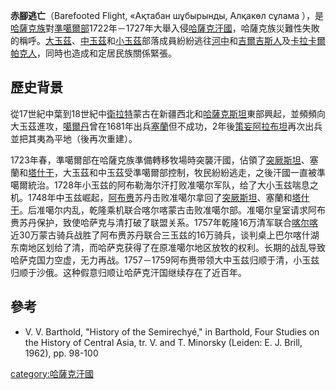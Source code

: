 '''赤腳逃亡'''（Barefooted Flight, «Ақтабан шұбырынды, Алқакөл сұлама ），是[[哈薩克族|哈薩克族]]對[[準噶爾部|準噶爾部]]1722年－1727年大舉入侵[[哈薩克汗國|哈薩克汗國]]，哈薩克族災難性失敗的稱呼。[[大玉茲|大玉茲]]、[[中玉茲|中玉茲]]和[[小玉茲|小玉茲]]部落成員紛紛逃往[[河中|河中]]和[[吉爾吉斯人|吉爾吉斯人]]及[[卡拉卡爾帕克人|卡拉卡爾帕克人]]，同時也造成和定居民族關係緊張。

==歷史背景==
從17世紀中葉到18世紀中[[衛拉特|衛拉特]]蒙古在新疆西北和[[哈薩克斯坦|哈薩克斯坦]]東部興起，並頻頻向大玉茲進攻，[[噶爾丹|噶爾丹]]曾在1681年出兵[[塞蘭|塞蘭]]但不成功，2年後[[策妄阿拉布坦|策妄阿拉布坦]]再次出兵並把其夷為平地（後再次重建）。

1723年春，準噶爾部在哈薩克族準備轉移牧場時突襲汗國，佔領了[[突厥斯坦|突厥斯坦]]、塞蘭和[[塔什干|塔什干]]，大玉茲和中玉茲受準噶爾部控制，牧民紛紛逃走，之後汗國一直被準噶爾統治。1728年小玉兹的阿布勒海尔汗打败准噶尔军队，给了大小玉兹喘息之机。1748年中玉兹崛起，[[阿布赉|阿布赉]]苏丹击败准噶尔拿回了[[突厥斯坦|突厥斯坦]]、塞蘭和[[塔什干|塔什干]]。后准噶尔内乱，乾隆乘机联合喀尔喀蒙古击败准噶尔部。准噶尔皇室请求阿布赉苏丹保护，致使哈萨克与清打破了联盟关系。1757年乾隆16万清军联合[[喀尔喀|喀尔喀]]近30万蒙古骑兵战胜了阿布赉苏丹联合三玉兹的16万骑兵，谈判桌上巴尔喀什湖东南地区划给了清，而哈萨克获得了在原准噶尔地区放牧的权利。长期的战乱导致哈萨克国力空虚，无力再战。1757－1759阿布赉带领大中玉兹归顺于清，小玉兹归顺于沙俄。这种假意归顺让哈萨克汗国继续存在了近百年。

==參考==
*V. V. Barthold, "History of the Semirechyé," in Barthold, Four Studies on the History of Central Asia, tr. V. and T. Minorsky (Leiden: E. J. Brill, 1962), pp. 98-100

[[category:哈薩克汗國|category:哈薩克汗國]]